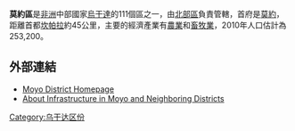 {{Infobox settlement
|name=莫約區
|settlement_type=
|native_name      =
|nickname           = 
|image_skyline      
|image_size          = 
|image_caption       =
|image_flag         = 
|image_seal         =
|image_map          = Moyo District Uganda.png
|map_caption        = 
|coordinates_region   = UG
|subdivision_type1  = 國家
|subdivision_name1  = {{flag|Uganda}}
|subdivision_type2  = 地理區
|subdivision_name2  = [[北部區_(烏干達)|北部區]]
|subdivision_type3  = 首府
|subdivision_name3 = [[莫約|莫約]]
|subdivision_type4 = 
|subdivision_name4 = 
|leader_title       =
|leader_name        =
|established_title  =
|established_date   = 
|area_magnitude     = 
|area_total_km2         =  
|area_land_km2          = 
|area_water_km2         = 
|population_as_of   = 2010估計
|population_note    = 
|population_total   = 253200
|population_metro   = 
|population_density_km2 = 
|timezone           =[[東非時間|東非時間]]
|utc_offset         = +3
|timezone_DST       = 
|utc_offset_DST     = 
|latd=03|latm=39|lats=|latNS=N
|longd=31|longm=43|longs=|longEW=E
|elevation_m          = 
|blank_name             =
|blank_info             =
|website            = [http://www.moyo.go.ug]
|footnotes          = 
}}

'''莫約區'''是[[非洲|非洲]]中部國家[[烏干達|烏干達]]的111個區之一，由[[北部區_(烏干達)|北部區]]負責管轄，首府是[[莫約|莫約]]，距離首都[[坎帕拉|坎帕拉]]約45公里，主要的經濟產業有[[農業|農業]]和[[畜牧業|畜牧業]]，2010年人口估計為253,200。

==外部連結==
* [https://web.archive.org/web/20090213053218/http://www.moyo.go.ug/ Moyo District Homepage]
* [http://allafrica.com/stories/200904300049.html About Infrastructure in Moyo and Neighboring Districts]

{{coord|03|39|N|31|43|E|region:UG_type:adm1st|display=title}}

{{Uganda-stub}}
{{烏干達行政區劃}}

[[Category:乌干达区份|Category:乌干达区份]]